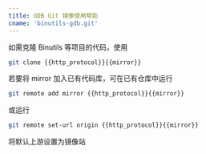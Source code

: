 ```yaml
---
title: GDB Git 镜像使用帮助
cname: 'binutils-gdb.git'
---
```


如需克隆 Binutils 等项目的代码，使用

<CodeBlock>

```bash
git clone {{http_protocol}}{{mirror}}
```

</CodeBlock>

若要将 mirror 加入已有代码库，可在已有仓库中运行

<CodeBlock>

```bash
git remote add mirror {{http_protocol}}{{mirror}}
```

</CodeBlock>

或运行

<CodeBlock>

```bash
git remote set-url origin {{http_protocol}}{{mirror}}
```

</CodeBlock>

将默认上游设置为镜像站
